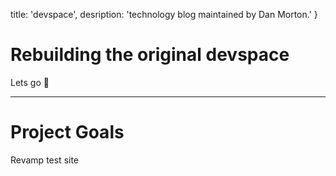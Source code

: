   title: 'devspace',
  desription: 'technology blog maintained by Dan Morton.'
}

# Rebuilding the original devspace
Lets go 🚀

---
# Project Goals
Revamp test site
